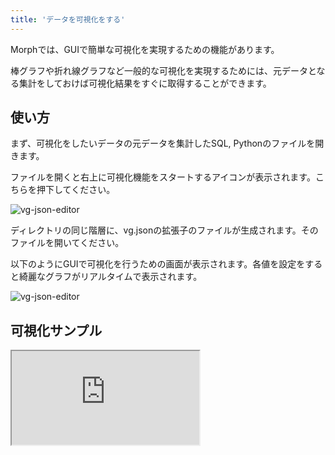 ```yaml
---
title: 'データを可視化をする'
---
```


Morphでは、GUIで簡単な可視化を実現するための機能があります。

棒グラフや折れ線グラフなど一般的な可視化を実現するためには、元データとなる集計をしておけば可視化結果をすぐに取得することができます。

## 使い方

まず、可視化をしたいデータの元データを集計したSQL, Pythonのファイルを開きます。

ファイルを開くと右上に可視化機能をスタートするアイコンが表示されます。こちらを押下してください。

<img
	src="/assets/images/docs/visualization-how-to-start.png"
	alt="vg-json-editor"
/>

ディレクトリの同じ階層に、vg.jsonの拡張子のファイルが生成されます。そのファイルを開いてください。

以下のようにGUIで可視化を行うための画面が表示されます。各値を設定をすると綺麗なグラフがリアルタイムで表示されます。

<img
	src="/assets/images/docs/visualization-overview.png"
	alt="vg-json-editor"
/>

## 可視化サンプル

<iframe
	src="https://www.loom.com/embed/9274b8d8cc214161a5d22d67516ceeda?sid=c1a9dbf7-ff99-4b3d-b6d6-60e420c4e21a"
	controls
	className="w-full aspect-video"
></iframe>

